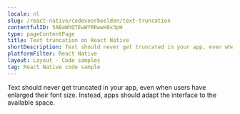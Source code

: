 ```yaml
---
locale: nl
slug: /react-native/codevoorbeelden/text-truncation
contentfulID: 5ABaWhQTEwWYRRwwH8x3pH
type: pageContentPage
title: Text truncation on React Native
shortDescription: Text should never get truncated in your app, even when users have enlarged their font size.
platformFilter: React Native
layout: Layout - Code samples
tag: React Native code sample
---
```


Text should never get truncated in your app, even when users have enlarged their font size. Instead, apps should adapt the interface to the available space.

<CodeSample id="text-truncation" locale="nl" platform="react native"/>